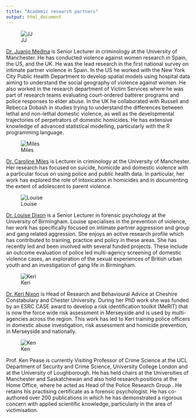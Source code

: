 ```yaml
---
title: "Academic research partners"
output: html_document
---
```


![JJ](https://avatars0.githubusercontent.com/u/7501611?v=2&s=460) 

[Dr. Juanjo Medina](http://www.manchester.ac.uk/research/juanjo.medina/) is Senior Lecturer in criminology at the University of Manchester. He has conducted violence against women research in Spain, the US, and the UK. He was the lead research in the first national survey on intimate partner violence in Spain. In the US he worked with the New York City Public Health Department to develop spatial models using hospital data aiming to understand the social geography of violence against women. He also worked in the research department of Victim Services where he was part of research teams evaluating court-ordered batterer programs and police responses to elder abuse. In the UK he collaborated with Russell and Rebecca Dobash in studies trying to understand the differences between lethal and non-lethal domestic violence, as well as the developmental trajectories of perpetrators of domestic homicides. He has extensive knowledge of advanced statistical modelling, particularly with the R programming language.

![Miles](http://www.law.ox.ac.uk/images/profilepics/caroline.miles.jpg) 

[Dr. Caroline Miles](http://www.manchester.ac.uk/research/caroline.miles/) is Lecturer in criminology at the University of Manchester. Her research has focused on suicide, homicide and domestic violence with a particular focus on using police and public health data. In particular, her work has explored the role of intoxication in homicides and in documenting the extent of adolescent to parent violence.

![Louise](http://www.birmingham.ac.uk/Images/Staff/profiles/psychology/dixon-louise.jpg)

[Dr. Louise Dixon](http://www.birmingham.ac.uk/staff/profiles/psychology/dixon-louise.aspx) is a Senior Lecturer in forensic psychology at the University of Birmingham.  Louise specialises in the prevention of violence, her work has specifically focused on intimate partner aggression and group and gang related aggression. She enjoys an active research profile which has contributed to training, practice and policy in these areas. She has recently led and been involved with several funded projects. These include an outcome evaluation of police led multi-agency screening of domestic violence cases, an exploration of the sexual experiences of British urban youth and an investigation of gang life in Birmingham.

![Keri](https://media.licdn.com/mpr/mpr/shrink_200_200/p/4/005/024/391/166345a.jpg) 

[Dr. Keri Nixon](https://www.linkedin.com/pub/dr-keri-nixon/31/969/624) is Head of Research and Behavioural Advice at Cheshire Constabulary and Chester University. During her PhD work she was funded by an ESRC CASE award to develop a risk identification toolkit (MeRIT) that is now the force wide risk assessment in Merseyside and is used by multi-agencies across the region.  This work has led to Keri training police officers in domestic abuse investigation, risk assessment and homicide prevention, in Merseyside and nationally. 

![Ken](http://www.phonewatch.ie/system/files/158/custom/ken-pease.png?1359995855) 

Prof. Ken Pease is currently Visiting Professor of Crime Science at the UCL Department of Security and Crime Science, University College London and at the University of Loughborough. He has held chairs at the Universities of Manchester and Saskatchewan and also hold research positions at the Home Office, where he acted as Head of the Police Research Group . He retains his practising certificate as a forensic psychologist. He has co-authored over 200 publications in which he has demonstrated a rigorous concern with applied scientific knowledge, particularly in the area of victimisation.

